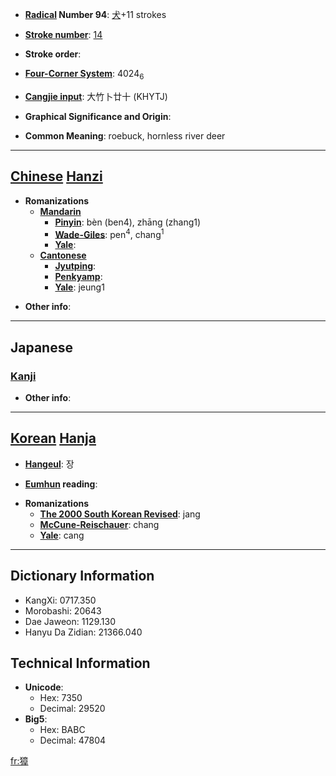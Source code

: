 * '''[[Wiktionary:Chinese radical index| Radical]] Number 94''': [[Wiktionary:Chinese radical index 犬|犬]]+11 strokes

* '''[[Wiktionary:Chinese total strokes index|Stroke number]]''': [[Wiktionary:Chinese total strokes index 14|14]]

* '''Stroke order''': 

* '''[[Wiktionary:Chinese four corner index|Four-Corner System]]''': 4024<sub>6</sub>

* '''[[Wiktionary:Chinese Cangjie index|Cangjie input]]''': 大竹卜廿十 (KHYTJ)

* '''Graphical Significance and Origin''': 

* '''Common Meaning''': roebuck, hornless river deer

----

== [[Chinese]] [[Hanzi]] ==

* '''Romanizations'''
** '''[[Mandarin]]'''
*** '''[[Pinyin]]''': bèn (ben4), zhāng (zhang1)
*** '''[[Wade-Giles]]''': pen<sup>4</sup>, chang<sup>1</sup>
*** '''[[Yale]]''': 
** '''[[Cantonese]]'''
*** '''[[Jyutping]]''':
*** '''[[Penkyamp]]''': 
*** '''[[Yale]]''': jeung1

* '''Other info''': 

----

==Japanese==
===[[Kanji]]===
{{kanji|on readings=[[しょう]] (shō)|kun readings=[[のろ]] (noro)}}

* '''Other info''':  

----

== [[Korean]] [[Hanja]] ==

* '''[[Hangeul]]''': 장

* '''[[Eumhun]] reading''': 

* '''Romanizations'''
** '''[[The 2000 South Korean Revised Romanization|The 2000 South Korean Revised]]''': jang
** '''[[McCune-Reischauer]]''': chang
** '''[[Yale]]''': cang

----

== Dictionary Information ==

* KangXi: 0717.350
* Morobashi: 20643
* Dae Jaweon: 1129.130
* Hanyu Da Zidian: 21366.040

== Technical Information ==

* '''Unicode''':
** Hex: 7350
** Decimal: 29520
* '''Big5''':
** Hex: BABC
** Decimal: 47804

[[fr:獐]]